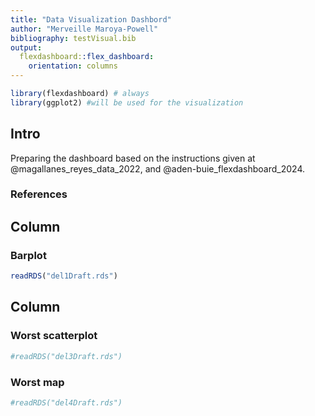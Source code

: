 ```yaml
---
title: "Data Visualization Dashbord"
author: "Merveille Maroya-Powell"
bibliography: testVisual.bib
output: 
  flexdashboard::flex_dashboard:
    orientation: columns
---
```



```r
library(flexdashboard) # always
library(ggplot2) #will be used for the visualization 
```

## Intro {.sidebar}

Preparing the dashboard based on the instructions given at @magallanes_reyes_data_2022, and @aden-buie_flexdashboard_2024.

### References
<div id="refs"></div>

## Column {data-width="450"}

### Barplot<!-- a title for plot -->

```r
readRDS("del1Draft.rds")
```

## Column {data-width="550"}

### Worst scatterplot

```r
#readRDS("del3Draft.rds")
```

### Worst map

```r
#readRDS("del4Draft.rds")
```
